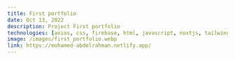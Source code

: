 ---
title: First portfolio
date: Oct 13, 2022
description: Project First portfolio
technologies: [axios, css, firebase, html, javascript, nuxtjs, tailwindcss, vuejs]
image: /images/first_portfolio.webp
link: https://mohamed-abdelrahman.netlify.app/
---
